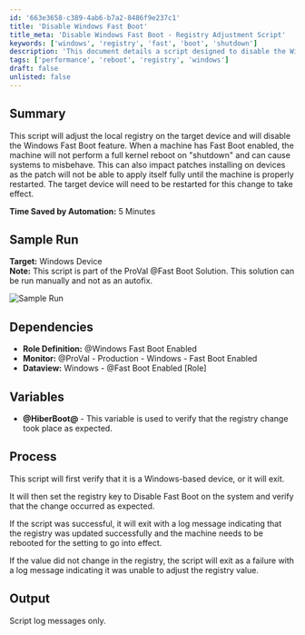 ```yaml
---
id: '663e3658-c389-4ab6-b7a2-8486f9e237c1'
title: 'Disable Windows Fast Boot'
title_meta: 'Disable Windows Fast Boot - Registry Adjustment Script'
keywords: ['windows', 'registry', 'fast', 'boot', 'shutdown']
description: 'This document details a script designed to disable the Windows Fast Boot feature by adjusting the local registry on the target device. Fast Boot can prevent a full kernel reboot during shutdown, potentially causing system issues and impacting patch installations. The script ensures proper functionality by requiring a device restart for changes to take effect.'
tags: ['performance', 'reboot', 'registry', 'windows']
draft: false
unlisted: false
---
```

## Summary

This script will adjust the local registry on the target device and will disable the Windows Fast Boot feature. When a machine has Fast Boot enabled, the machine will not perform a full kernel reboot on "shutdown" and can cause systems to misbehave. This can also impact patches installing on devices as the patch will not be able to apply itself fully until the machine is properly restarted. The target device will need to be restarted for this change to take effect.

**Time Saved by Automation:** 5 Minutes

## Sample Run

**Target:** Windows Device  
**Note:** This script is part of the ProVal @Fast Boot Solution. This solution can be run manually and not as an autofix.

![Sample Run](../../../static/img/Fast-Boot---Disable/image_1.png)

## Dependencies

- **Role Definition:** @Windows Fast Boot Enabled
- **Monitor:** @ProVal - Production - Windows - Fast Boot Enabled
- **Dataview:** Windows - @Fast Boot Enabled [Role]

## Variables

- **@HiberBoot@** - This variable is used to verify that the registry change took place as expected.

## Process

This script will first verify that it is a Windows-based device, or it will exit.

It will then set the registry key to Disable Fast Boot on the system and verify that the change occurred as expected.

If the script was successful, it will exit with a log message indicating that the registry was updated successfully and the machine needs to be rebooted for the setting to go into effect.

If the value did not change in the registry, the script will exit as a failure with a log message indicating it was unable to adjust the registry value.

## Output

Script log messages only.












